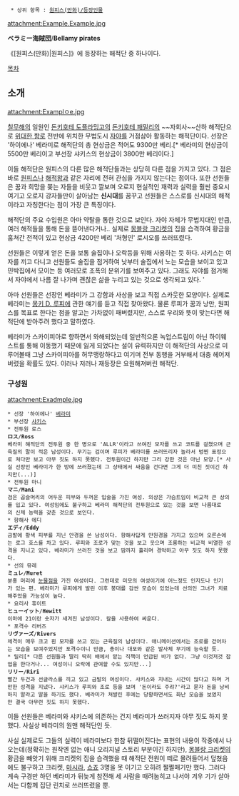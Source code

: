   * 상위 항목 : [[원피스(만화)/등장인물]]

attachment:Example.Example.jpg

'''ベラミー海賊団'''/'''Bellamy pirates'''

《[원피스(만화)|원피스]》에 등장하는 해적단 중 하나이다. 

[[목차]]

== 소개 ==
attachment:Examplㅇe.jpg

[[칠무해]]의 일원인 [[돈키호테 도플라밍고]]의 [[돈키호테 패밀리]]의 ~~자회사~~산하 해적단으로 [[위대한 항로]] 전반에 위치한 무법도시 [[자야]]를 거점삼아 활동하는 해적단이다. 선장은 '하이에나' 베라미로 해적단의 총 현상금은 적어도 9300만 베리.[* 베라미의 현상금이 5500만 베리이고 부선장 샤키스의 현상금이 3800만 베리이다.]

이들 해적단은 원피스의 다른 많은 해적단들과는 상당히 다른 점을 가지고 있다. 그 점은 바로 [[원피스]]나 [[해적왕]]과 같은 자리에 전혀 관심을 가지지 않는다는 점이다. 또한 선원들은 꿈과 희망을 쫒는 자들을 비웃고 깔보며 오로지 현실적인 재력과 실력을 훨씬 중요시 여기고 오로지 강자들만이 살아남는 '''신시대'''를 꿈꾸고 선원들은 스스로를 신시대의 해적이라고 자칭한다는 점이 가장 큰 특징이다.

해적단의 주요 수입원은 아마 약탈을 통한 것으로 보인다. 자야 자체가 무법지대인 만큼, 여러 해적들을 통해 돈을 뜯어낸다거나.. 실제로 [[몽블랑 크리켓]]의 집을 습격하여 황금을 훔쳐간 전적이 있고 현상금 4200만 베리 '처형인' 로시오를 쓰러뜨렸다.

선원들은 이렇게 얻은 돈을 보통 술집이나 오락등을 위해 사용하는 듯 하다. 샤키스는 여자를 끼고 다니고 선원들도 술집을 점거하여 낮부터 술집에서 노는 모습을 보이고 있고 민박집에서 모이는 등 여러모로 조폭의 분위기를 보여주고 있다. 그래도 자야를 점거해서 자야에서 나름 잘 나가며 괜찮은 삶을 누리고 있는 것으로 생각되고 있다. '

아마 선원들은 선장인 베라미가 그 강함과 사상을 보고 직접 스카웃한 모양이다. 실제로 베라미는 [[몽키 D. 루피]]에 관한 얘기를 듣고 직접 찾아왔다. 물론 루피가 꿈과 낭만, 원피스를 목표로 한다는 점을 알고는 가차없이 패버렸지만, 스스로 우리와 뜻이 맞는다면 해적단에 받아주려 했다고 말하였다.

베라미가 스카이피아로 향하면서 와해되었는데 일반적으론 녹업스트림이 아닌 하이웨스트를 통해 이동했기 때문에 잃게 되었다는 설이 유력하지만 이 해적단의 사상으로 미루어볼때 그냥 스카이피아를 허무맹랑하다고 여기며 전부 동행을 거부해서 대충 헤어져버렸을 확률도 있다. 
이러나 저러나 재등장은 요원해져버린 해적단.

=== 구성원 ===
attachment:Exadmple.jpg

 * 선장 '하이에나' [[베라미]]
 * 부선장 [[샤키스]]
 * 전투원 로스
 '''ロス'''/'''Ross'''
 베라미 해적단의 전투원 중 한 명으로 'ALLR'이라고 쓰여진 모자를 쓰고 코트를 걸쳤으며 근육질의 말이 적은 남성이다. 무기는 검이며 루피가 베라미를 쓰러뜨리자 놀라서 벙찐 표정으로 쳐다만 보고 아무 짓도 하지 못했다. 전투원이긴 하지만 그리 강한 것은 아닌 모양.[* 사실 선장인 베라미가 한 방에 쓰러졌는데 그 상태에서 싸움을 건다면 그게 더 미친 짓이긴 하지만(...)]
 * 전투원 마니
 '''マニ'''/'''Mani'''
 검은 곱슬머리의 어두운 피부와 두꺼운 입술을 가진 여성. 의상은 가슴트임이 비교적 큰 상의를 입고 있다. 여성임에도 불구하고 베라미 해적단의 전투원으로 있는 것을 보면 나름대로의 신체 능력을 갖춘 것으로 보인다. 
 * 항해사 에디
 '''エディ'''/'''Eddy'''
 금발에 황색 피부를 지닌 안경을 쓴 남성이다. 항해사답게 만원경을 가지고 있으며 오른손에는 로그 호스를 차고 있다. 루피와 조로가 맞는 것을 보고 웃으며 조롱하는 비교적 비열한 성격을 지니고 있다. 베라미가 쓰러진 것을 보고 땀까지 흘리며 경악하고 아무 짓도 하지 못했다.
 * 선의 뮤레
 '''ミュレ'''/'''Muret'''
 분홍 머리에 [[눈물점]]을 가진 여성이다. 그런데로 미모의 여성이기에 어느정도 인지도나 인기가 있는 편. 베라미가 루피에게 발린 이후 붕대를 감싼 모습이 있었는데 선의인 그녀가 치료해주었을 가능성이 높다.
 * 요리사 휴이트
 '''ヒューイット'''/'''Hewitt'''
 이마에 21이란 숫자가 새겨진 남성이다. 칼을 사용하여 싸운다.
 * 포격수 리버즈
 '''リヴァーズ'''/'''Rivers'''
 체격이 매우 크고 흰 모자를 쓰고 있는 근육질의 남성이다. 애니메이션에서는 조로를 걷어차는 모습을 보여주었지만 포격수이니 만큼, 총이나 대포와 같은 발사체 무기에 능숙할 듯.
 * 릴리[* 다른 선원들과 딸리 딱히 배에서 맡는 직책이 언급된 바가 없다. 그냥 이것저것 잡업을 한다거나... 여성이니 오락에 관여할 수도 있지만...]
 '''リリー'''/'''Rirī'''
 빨간 두건과 선글라스를 끼고 있고 금발의 여성이다. 샤키스와 지내는 시간이 많다고 하며 거만한 성격을 지녔다. 샤키스가 루피와 조로 등을 보며 '돈이라도 주랴?'라고 묻자 돈을 낭비하지 말라고 말을 하기도 했다. 베라미가 쳐발린 후에는 당황하면서도 화난 모습을 보였지만 결국 아무런 짓도 하지 못했다.

이들 선원들은 베라미와 샤키스에 의존하는 건지 베라미가 쓰러지자 아무 짓도 하지 못했다. 사실상 베라미의 원맨 해적단인 듯.

사실 실제로도 그들의 실력이 베라미보다 한참 뒤떨어진다는 표현의 내용이 작중에서 나오는데(정확히는 원작엔 없는 애니 오리지널 스토리 부분이긴 하지만), [[몽블랑 크리켓]]의 황금을 빼앗기 위해 크리켓의 집을 습격했을 때 해적단 전원이 떼로 몰려들어서 덮쳤음에도 불구하고 크리켓, [[마시라]], [[쇼죠]] 3명을 못 이기고 오히려 쩔쩔매기만 했다. 그러다 계속 구경만 하던 베라미가 뒤늦게 참전해 세 사람을 때려눕히고 나서야 겨우 기가 살아서는 다함께 집단 린치로 쓰러뜨렸을 뿐.

